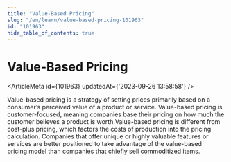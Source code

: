 ```yaml
---
title: "Value-Based Pricing"
slug: "/en/learn/value-based-pricing-101963"
id: "101963"
hide_table_of_contents: true
---
```



# Value-Based Pricing

<ArticleMeta id={101963} updatedAt={'2023-09-26 13:58:58'} />
<div className='border-solid border-b border-t-0 my-4 border-[var(--ifm-color-gray-300)]' />

Value-based pricing is a strategy of setting prices primarily based on a consumer’s perceived value of a product or service. Value-based pricing is customer-focused, meaning companies base their pricing on how much the customer believes a product is worth.Value-based pricing is different from cost-plus pricing, which factors the costs of production into the pricing calculation. Companies that offer unique or highly valuable features or services are better positioned to take advantage of the value-based pricing model than companies that chiefly sell commoditized items.
